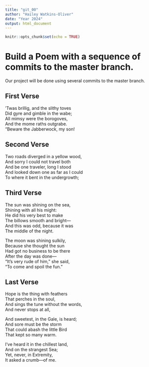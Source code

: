 ```yaml
---
title: "git_00"
author: "Hailey Watkins-Oliver"
date: "Year 2024"
output: html_document
---
```


```r
knitr::opts_chunk$set(echo = TRUE)
```
# Build a Poem with a sequence of commits to the master branch.
Our project will be done using several commits to the master branch.
<!-- Do not modify or change any text in "!--" bracketed areas such as this --- these are instructions to
you, if you change any of this the git program will notice it and compromise your git merging strategy !-->

## First Verse 
<!--Put the first five lines of a poem by Lewis Carrol in this section!-->
'Twas brillig, and the slithy toves  
Did gyre and gimble in the wabe;  
All mimsy were the borogoves,  
And the mome raths outgrabe.  
"Beware the Jabberwock, my son!  
  
## Second Verse
<!--Put the first five lines of a poem by Robert Frost here!-->
Two roads diverged in a yellow wood,  
And sorry I could not travel both  
And be one traveler, long I stood  
And looked down one as far as I could  
To where it bent in the undergrowth;  
  
## Third Verse
<!--Put the first two verses of The Walrus and the Carpenter here!-->
The sun was shining on the sea,    
Shining with all his might:    
He did his very best to make    
The billows smooth and bright—    
And this was odd, because it was    
The middle of the night.    
  
The moon was shining sulkily,    
Because she thought the sun    
Had got no business to be there    
After the day was done—    
"It's very rude of him," she said,    
"To come and spoil the fun."    
  
## Last Verse
<!--Put a short poem of your choice 8-20 lines,here!-->
Hope is the thing with feathers  
That perches in the soul,  
And sings the tune without the words,  
And never stops at all,  
  
And sweetest, in the Gale, is heard;  
And sore must be the storm  
That could abash the little Bird  
That kept so many warm.  
  
I've heard it in the chillest land,  
And on the strangest Sea;  
Yet, never, in Extremity,  
It asked a crumb—of me.  
